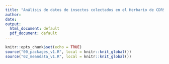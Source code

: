 ```yaml
---
title: "Análisis de datos de insectos colectados en el Herbario de CDRS"
author: 
date: 
output:
  html_document: default
  pdf_document: default
---
```


```r
knitr::opts_chunk$set(echo = TRUE)
source("00_packages_v1.R", local = knitr::knit_global())
source("02_meandata_v1.R", local = knitr::knit_global())
```

